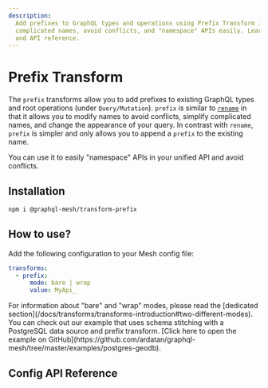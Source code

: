 ```yaml
---
description:
  Add prefixes to GraphQL types and operations using Prefix Transform in GraphQL Mesh. Simplify
  complicated names, avoid conflicts, and "namespace" APIs easily. Learn how to use it with examples
  and API reference.
---
```



# Prefix Transform

The `prefix` transforms allow you to add prefixes to existing GraphQL types and root operations
(under `Query/Mutation`). `prefix` is similar to [`rename`](/docs/transforms/rename) in that it
allows you to modify names to avoid conflicts, simplify complicated names, and change the appearance
of your query. In contrast with `rename`, `prefix` is simpler and only allows you to append a
`prefix` to the existing name.

You can use it to easily "namespace" APIs in your unified API and avoid conflicts.

## Installation

```sh npm2yarn
npm i @graphql-mesh/transform-prefix
```

## How to use?

Add the following configuration to your Mesh config file:

```yaml filename=".meshrc.yaml"
transforms:
  - prefix:
      mode: bare | wrap
      value: MyApi_
```

<Callout>
  For information about "bare" and "wrap" modes, please read the [dedicated section](/docs/transforms/transforms-introduction#two-different-modes).
  You can check out our example that uses schema stitching with a PostgreSQL data source and prefix transform. [Click here to open the example on GitHub](https://github.com/ardatan/graphql-mesh/tree/master/examples/postgres-geodb).

</Callout>

## Config API Reference


<API />
